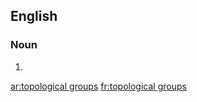 
==English==

===Noun===
{{head|en|plural}}

# {{plural of|topological group|lang=en}}

[[ar:topological groups]]
[[fr:topological groups]]